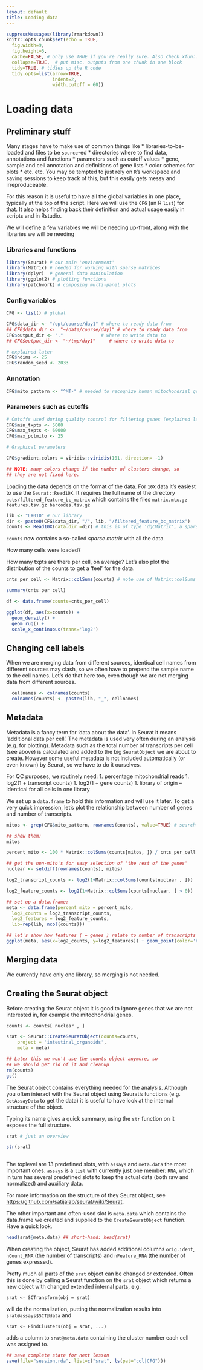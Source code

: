```yaml
---
layout: default
title: Loading data
---
```


<!-- auto TOC from just-the-docs theme -->

<!-- stuff to make Rmarkdown do what we want:  -->

```r
suppressMessages(library(rmarkdown))
knitr::opts_chunk$set(echo = TRUE,
  fig.width=9,
  fig.height=6,
  cache=FALSE, # only use TRUE if you're really sure. Also check xfun::cache_rds
  collapse=TRUE,  # put misc. outputs from one chunk in one block
  tidy=TRUE, # tidies up the R code
  tidy.opts=list(arrow=TRUE,
                 indent=2,
                 width.cutoff = 60))
```

<!-- load complete state from previous lesson: none -->

# Loading data

## Preliminary stuff

Many stages have to make use of common things like \*
libraries-to-be-loaded and files to be `source`-ed \* directories where
to find data, annotations and functions \* parameters such as cutoff
values \* gene, sample and cell annotation and definitions of gene lists
\* color schemes for plots \* etc. etc. You may be tempted to just rely
on `R`'s workspace and saving sessions to keep track of this, but this
easily gets messy and irreproduceable.

For this reason it is useful to have all the global variables in one
place, typically at the top of the script. Here we will use the `CFG`
(an R `list`) for that. It also helps finding back their definition and
actual usage easily in scripts and in Rstudio.

We will define a few variables we will be needing up-front, along with
the libraries we will be needing

### Libraries and functions

```r

library(Seurat) # our main 'environment' 
library(Matrix) # needed for working with sparse matrices
library(dplyr)  # general data manipulation
library(ggplot2) # plotting functions
library(patchwork) # composing multi-panel plots

```

### Config variables

```r

CFG <- list() # global

CFG$data_dir <- "/opt/course/day1" # where to ready data from
## CFG$data_dir <-  "~/data/course/day1" # where to ready data from
CFG$output_dir <- "."              # where to write data to
## CFG$output_dir <- "~/tmp/day1"     # where to write data to

# explained later
CFG$ndims <- 25                         
CFG$random_seed <- 2033

```

### Annotation

```r
CFG$mito_pattern <- "^MT-" # needed to recognize human mitochondrial genes
```

### Parameters such as cutoffs

```r
# Cutoffs used during quality control for filtering genes (explained later)
CFG$min_txpts <- 5000 
CFG$max_txpts <- 60000
CFG$max_pctmito <- 25

# Graphical parameters

CFG$gradient.colors = viridis::viridis(101, direction= -1)

## NOTE: many colors change if the number of clusters change, so
## they are not fixed here.

```

Loading the data depends on the format of the data. For `10X` data it's
easiest to use the `Seurat::Read10X`. It requires the full name of the
directory `outs/filtered_feature_bc_matrix` which contains the files
`matrix.mtx.gz features.tsv.gz barcodes.tsv.gz`

```r

lib <- "LX010" # our library
dir <- paste0(CFG$data_dir, "/", lib, "/filtered_feature_bc_matrix")
counts <- Read10X(data.dir =dir) # this is of type 'dgCMatrix', a sparse matrix

```

`counts` now contains a so-called *sparse matrix* with all the data.
<!-- @callout: sparse Matrix, also requiring Matrix::colSums() -->

How many cells were loaded? <!-- @challenge: dim(counts) -->

How many txpts are there per cell, on average? Let's also plot the
distribution of the counts to get a 'feel' for the data.

```r

cnts_per_cell <- Matrix::colSums(counts) # note use of Matrix::colSums

summary(cnts_per_cell)

df <- data.frame(counts=cnts_per_cell)

ggplot(df, aes(x=counts)) +
  geom_density() +
  geom_rug() +
  scale_x_continuous(trans='log2')

```

## Changing cell labels

When we are merging data from different sources, identical cell names
from different sources may clash, so we often have to prepend the
sample name to the cell names. Let's do that here too, even though we
are not merging data from different sources.

```r
  
  cellnames <- colnames(counts)
  colnames(counts) <- paste0(lib, "_", cellnames)

```

## Metadata

Metadata is a fancy term for 'data about the data'. In Seurat it means
'additional data per cell'. The metadata is used very often during an
analysis (e.g. for plotting). Metadata such as the total number of
transcripts per cell (see above) is calculated and added to the big
`SeuratObject` we are about to create. However some useful metadata is
not included automatically (or even known) by Seurat, so we have to do
it ourselves.

For QC purposes, we routinely need: 1. percentage mitochondrial reads 1. log2(1 + transcript counts) 1. log2(1 + gene
counts) 1. library of origin -- identical for all cells in one library

We set up a `data.frame` to hold this information and will use it later.
To get a very quick impression, let's plot the relationship between
number of genes and number of transcripts.

<!-- @callout mitochondrials --->

```r

mitos <- grep(CFG$mito_pattern, rownames(counts), value=TRUE) # search if there are any mitochondrial genes

## show them:
mitos

percent_mito <- 100 * Matrix::colSums(counts[mitos, ]) / cnts_per_cell # note the use of Matrix::colSums again

## get the non-mito's for easy selection of 'the rest of the genes'
nuclear <- setdiff(rownames(counts), mitos)

log2_transcript_counts <- log2(1+Matrix::colSums(counts[nuclear , ]))

log2_feature_counts <- log2(1+Matrix::colSums(counts[nuclear, ] > 0))

## set up a data.frame:
meta <- data.frame(percent_mito = percent_mito,
  log2_counts = log2_transcript_counts,
  log2_features = log2_feature_counts,
  lib=rep(lib, ncol(counts)))

## let's show how features ( = genes ) relate to number of transcripts
ggplot(meta, aes(x=log2_counts, y=log2_features)) + geom_point(color='blue')

```

## Merging data

We currently have only one library, so merging is not needed.

## Creating the Seurat object

Before creating the Seurat object it is good to ignore genes that we are
not interested in, for example the mitochondrial genes.

```r

counts <- counts[ nuclear , ]

srat <- Seurat::CreateSeuratObject(counts=counts,
    project = 'intestinal_organoids',
    meta = meta)

## Later this we won't use the counts object anymore, so 
## we should get rid of it and cleanup
rm(counts)
gc()

```

The Seurat object contains everything needed for the analysis. Although
you often interact with the Seurat object using Seurat's functions (e.g.
`GetAssayData` to get the data) it is useful to have look at the
internal structure of the object.

Typing its name gives a quick summary, using the `str` function on it
exposes the full structure.

```r
srat # just an overview

str(srat)
 
```

<!-- .callout: slots and list members -->

The toplevel are 13 predefined slots, with `assays` and `meta.data` the
most important ones. `assays` is a `list` with currently just one
member: `RNA`, which in turn has several predefined slots to keep the
actual data (both raw and normalized) and auxiliary data.

For more information on the structure of they Seurat object, see
<https://github.com/satijalab/seurat/wiki/Seurat>.

The other important and often-used slot is `meta.data` which contains
the data.frame we created and supplied to the `CreateSeuratObject`
function. Have a quick look.

```r

head(srat@meta.data) ## short-hand: head(srat)

```

When creating the object, Seurat has added additional columns
`orig.ident`, `nCount_RNA` (the number of transcripts) and
`nFeature_RNA` (the number of genes expressed).

Pretty much all parts of the `srat` object can be changed or extended.
Often this is done by calling a Seurat function on the `srat` object
which returns a new object with changed extended internal parts, e.g.

| `srat <- SCTransform(obj = srat)`

will do the normalization, putting the normalization results into
`srat@assays$SCT@data` and

| `srat <- FindClusters(obj = srat, ...)`

adds a column to `srat@meta.data` containing the cluster number each
cell was assigned to.

<!-- lastly, save the complete session for the next time -->

```r

## save complete state for next lesson
save(file="session.rda", list=c("srat", ls(pat="col|CFG")))

```

